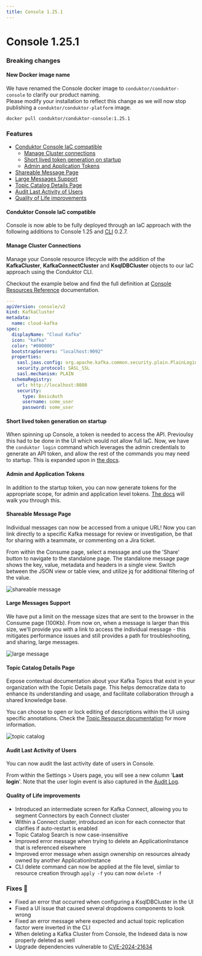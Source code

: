```yaml
---
title: Console 1.25.1
---
```


# Console 1.25.1

### Breaking changes

#### New Docker image name
We have renamed the Console docker image to `conduktor/conduktor-console` to clarify our product naming.  
Please modify your installation to reflect this change as we will now stop publishing a `conduktor/conduktor-platform` image.
````shell
docker pull conduktor/conduktor-console:1.25.1
````

### Features

- [Conduktor Console IaC compatible](#conduktor-console-iac-compatible)
  - [Manage Cluster connections](#manage-cluster-connections)
  - [Short lived token generation on startup](#short-lived-token-generation-on-startup)
  - [Admin and Application Tokens](#admin-and-application-tokens)
- [Shareable Message Page](#shareable-message-page)
- [Large Messages Support](#large-messages-support)
- [Topic Catalog Details Page](#topic-catalog-details-page)
- [Audit Last Activity of Users](#audit-last-activity-of-users)
- [Quality of Life improvements](#quality-of-life-improvements)

#### Conduktor Console IaC compatible

Console is now able to be fully deployed through an IaC approach with the following additions to Console 1.25 and [CLI](https://github.com/conduktor/ctl) 0.2.7.

#### Manage Cluster Connections
Manage your Console resource lifecycle with the addition of the **KafkaCluster**, **KafkaConnectCluster** and **KsqlDBCluster** objects to our IaC approach using the Conduktor CLI.  

Checkout the example below and find the full definition at [Console Resources Reference](https://docs.conduktor.io/platform/reference/resource-reference/console/) documentation.

````yaml
---
apiVersion: console/v2
kind: KafkaCluster
metadata:
  name: cloud-kafka
spec:
  displayName: "Cloud Kafka"
  icon: "kafka"
  color: "#000000"
  bootstrapServers: "localhost:9092"
  properties:
    sasl.jaas.config: org.apache.kafka.common.security.plain.PlainLoginModule required username="admin" password="admin-secret";
    security.protocol: SASL_SSL
    sasl.mechanism: PLAIN
  schemaRegistry:
    url: http://localhost:8080
    security:
      type: BasicAuth
      username: some_user
      password: some_user
````

#### Short lived token generation on startup

When spinning up Console, a token is needed to access the API. Previoulsy this had to be done in the UI which would not allow full IaC. Now, we have the `conduktor login` command which leverages the admin credentials to generate an API token, and allow the rest of the commands you may need to startup. This is expanded upon in [the docs](https://docs.conduktor.io/platform/reference/cli-reference/#configure).

#### Admin and Application Tokens

In addition to the startup token, you can now generate tokens for the appropriate scope, for admin and application level tokens. [The docs](https://docs.conduktor.io/platform/reference/cli-reference/#configure) will walk you through this.


#### Shareable Message Page

Individual messages can now be accessed from a unique URL! Now you can link directly to a specific Kafka message for review or investigation, be that for sharing with a teammate, or commenting on a Jira ticket.  

From within the Consume page, select a message and use the 'Share' button to navigate to the standalone page. The standalone message page shows the key, value, metadata and headers in a single view. Switch between the JSON view or table view, and utilize jq for additional filtering of the value.

![shareable message](/images/changelog/platform/v25/console-shareable-message.png)


#### Large Messages Support

We have put a limit on the message sizes that are sent to the browser in the Consume page (100Kb). From now on, when a message is larger than this size, we'll provide you with a link to access the individual message - this mitigates performance issues and still provides a path for troubleshooting, and sharing, large messages.

![large message](/images/changelog/platform/v25/console-large-message.png)

#### Topic Catalog Details Page

Expose contextual documentation about your Kafka Topics that exist in your organization with the Topic Details page. This helps democratize data to enhance its understanding and usage, and facilitate collaboration through a shared knowledge base. 

You can choose to open or lock editing of descriptions within the UI using specific annotations. Check the [Topic Resource documentation](https://docs.conduktor.io/platform/reference/resource-reference/kafka/#topic) for more information.

![topic catalog](/images/changelog/platform/v25/topic-catalog.png)

#### Audit Last Activity of Users

You can now audit the last activity date of users in Console. 

From within the Settings > Users page, you will see a new column '**Last login**'. Note that the user login event is also captured in the [Audit Log](https://docs.conduktor.io/platform/navigation/settings/audit-log/).

#### Quality of Life improvements
- Introduced an intermediate screen for Kafka Connect, allowing you to segment Connectors by each Connect cluster
- Within a Connect cluster, introduced an icon for each connector that clarifies if auto-restart is enabled
- Topic Catalog Search is now case-insensitive
- Improved error message when trying to delete an ApplicationInstance that is referenced elsewhere
- Improved error message when assign ownership on resources already owned by another ApplicationInstance
- CLI delete command can now be applied at the file level, simliar to resource creation through `apply -f` you can now `delete -f` 

### Fixes 🔨
- Fixed an error that occurred when configuring a KsqlDBCluster in the UI
- Fixed a UI issue that caused several dropdowns components to look wrong
- Fixed an error message where expected and actual topic replication factor were inverted in the CLI
- When deleting a Kafka Cluster from Console, the Indexed data is now properly deleted as well
- Upgrade dependencies vulnerable to [CVE-2024-21634](https://nvd.nist.gov/vuln/detail/CVE-2024-21634) 
